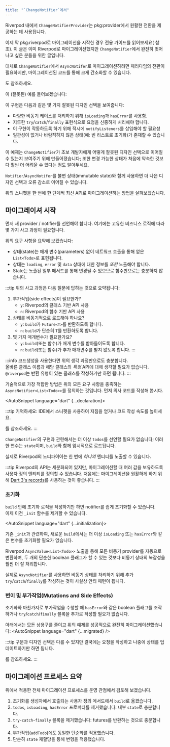 ```yaml
---
title: "`ChangeNotifier`에서"
---
```




Riverpod 내에서 `ChangeNotifierProvider`는 pkg:provider에서 원활한 전환을 제공하는 데 사용됩니다.

이제 막 pkg:riverpod로 마이그레이션을 시작한 경우 전용 가이드를 읽어보세요(<Link documentID="from_provider/quickstart" /> 참조).
이 글은 이미 Riverpod로 마이그레이션했지만 `ChangeNotifier`에서 완전히 벗어나고 싶은 분들을 위한 글입니다.

대체로 `ChangeNotifier`에서 `AsyncNotifer`로 마이그레이션하려면 패러다임의 전환이 필요하지만, 마이그레이션된 코드를 통해 크게 간소화할 수 있습니다. 
<Link documentID="concepts/why_immutability" />도 참조하세요.

이 (잘못된) 예를 들어보겠습니다:
<AutoSnippet raw={old} />

이 구현은 다음과 같은 몇 가지 잘못된 디자인 선택을 보여줍니다:
- 다양한 비동기 케이스를 처리하기 위해 `isLoading`과 `hasError`를 사용함.
- 지루한 `try`/`catch`/`finally` 표현식으로 요청을 신중하게 처리해야 합니다.
- 이 구현이 작동하도록 하기 위해 적시에 `notifyListeners`를 삽입해야 할 필요성
- 일관성이 없거나 바람직하지 않은 상태(예: 빈 리스트로 초기화)가 존재할 수 있습니다.

이 예제는 `ChangeNotifier`가 초보 개발자에게 어떻게 잘못된 디자인 선택으로 이어질 수 있는지 보여주기 위해 만들어졌습니다; 
또한 변경 가능한 상태가 처음에 약속한 것보다 훨씬 더 어려울 수 있다는 점도 알아두세요.

`Notifier`/`AsyncNotifer`를 불변 상태(immutable state)와 함께 사용하면 더 나은 디자인 선택과 오류 감소로 이어질 수 있습니다.

위의 스니펫을 한 번에 한 단계씩 최신 API로 마이그레이션하는 방법을 살펴보겠습니다.

## 마이그레이셔 시작
먼저 새 provider / notifier를 선언해야 합니다. 여기에는 고유한 비즈니스 로직에 따라 몇 가지 사고 과정이 필요합니다.

위의 요구 사항을 요약해 보겠습니다:
- 상태(state)는 매개 변수(parameters) 없이 네트워크 호출을 통해 얻은 `List<Todo>`로 표현됩니다.
- 상태는 `loading`, `error` 및 `data` 상태에 대한 정보를 *또한* 노출해야 합니다.
- State는 노출된 일부 메서드를 통해 변경될 수 있으므로 함수만으로는 충분하지 않습니다.

:::tip
위의 사고 과정은 다음 질문에 답하는 것으로 요약됩니다:
1. 부가작업(side effects)이 필요한가?
    - `y`: Riverpod의 클래스 기반 API 사용
    - `n`: Riverpod의 함수 기반 API 사용
2. 상태를 비동기적으로 로드해야 하나요?
    - `y`: `build`가 `Future<T>`를 반환하도록 합니다.
    - `n`: `build`가 단순히 `T`를 반환하도록 합니다.
3. 몇 가지 매개변수가 필요한가요?
    - `y`: `build`(또는 함수)가 매개 변수를 받아들이도록 합니다.
    - `n`: `build`(또는 함수)가 추가 매개변수를 받지 않도록 합니다.
:::

:::info
코드생성을 사용한다면 위의 생각 과정만으로도 충분합니다.  
올바른 클래스 이름과 해당 클래스의 *특정* API에 대해 생각할 필요가 없습니다.  
`@riverpod`는 반환 유형이 있는 클래스를 작성하기만 하면 됩니다.
:::

기술적으로 가장 적합한 방법은 위의 모든 요구 사항을 충족하는 `AsyncNotifier<List<Todo>>`를 정의하는 것입니다. 
먼저 의사 코드를 작성해 봅시다.

<AutoSnippet language="dart" {...declaration}></AutoSnippet>

:::tip
기억하세요: IDE에서 스니펫을 사용하여 지침을 얻거나 코드 작성 속도를 높이세요.
<Link documentID="introduction/getting_started" hash="going-further-installing-code-snippets" />를 참조하세요.
:::

`ChangeNotifier`의 구현과 관련해서는 더 이상 `todos`를 선언할 필요가 없습니다;
이러한 변수는 `state`이며, `build`와 함께 암시적으로 로드됩니다.

실제로 Riverpod의 노티파이어는 한 번에 *하나의* 엔티티를 노출할 수 있습니다.

:::tip
Riverpod의 API는 세분화되어 있지만, 마이그레이션할 때 여러 값을 보유하도록 사용자 정의 엔티티를 정의할 수 있습니다. 
처음에는 마이그레이션을 원활하게 하기 위해 [Dart 3's records](https://dart.dev/language/records)를 사용하는 것이 좋습니다.
:::


### 초기화
`build` 안에 초기화 로직을 작성하기만 하면 notifier를 쉽게 초기화할 수 있습니다.  
이제 이전 `_init` 함수를 제거할 수 있습니다.

<AutoSnippet language="dart" {...initialization}></AutoSnippet>

기존 `_init`과 관련하여, 새로운 `build`에서는 더 이상 `isLoading` 또는 `hasError`와 같은 변수를 초기화할 필요가 없습니다.

Riverpod `AsyncValue<List<Todo>>` 노출을 통해 모든 비동기 provider를 자동으로 변환하며, 
두 개의 단순한 boolean 플래그가 할 수 있는 것보다 비동기 상태의 복잡성을 훨씬 더 잘 처리합니다.

실제로 `AsyncNotifier`를 사용하면 비동기 상태를 처리하기 위해 추가 `try`/`catch`/`finally`를 작성하는 것이 사실상 안티 패턴이 됩니다.

### 변이 및 부가작업(Mutations and Side Effects)
초기화와 마찬가지로 부가작업을 수행할 때 `hasError`와 같은 boolean 플래그를 조작하거나 `try`/`catch`/`finally` 블록을 추가로 작성할 필요가 없습니다.

아래에서는 모든 상용구를 줄이고 위의 예제를 성공적으로 완전히 마이그레이션했습니다:
<AutoSnippet language="dart" {...migrated} />

:::tip
구문과 디자인 선택은 다를 수 있지만 결국에는 요청을 작성하고 나중에 상태를 업데이트하기만 하면 됩니다. 
<Link documentID="essentials/side_effects" />를 참조하세요.
:::

## 마이그레이션 프로세스 요약

위에서 적용한 전체 마이그레이션 프로세스를 운영 관점에서 검토해 보겠습니다.

1. 초기화를 생성자에서 호출되는 사용자 정의 메서드에서 `build`로 옮겼습니다.
2. `todos`, `isLoading`, `hasError` 프로퍼티를 제거했습니다: 내부 `state`로 충분합니다.
3. `try`-`catch`-`finally` 블록을 제거했습니다: futures를 반환하는 것으로 충분합니다.
4. 부가작업(`addTodo`)에도 동일한 단순화를 적용했습니다.
5. 단순히 `state` 재할당을 통해 변형을 적용했습니다.
